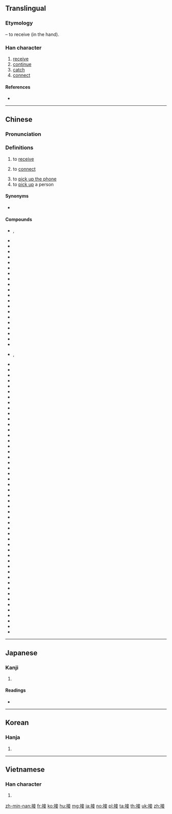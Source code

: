==Translingual==

===Etymology===
{{Han compound|手|alt1=扌|妾|c1=s|c2=p|ls=psc}} – to receive (in the hand).

===Han character===
{{Han char|rn=64|rad=手|as=08|sn=11|four=50044|canj=QYTV|ids=⿰扌妾}}

# [[receive]]
# [[continue]]
# [[catch]]
# [[connect]]

====References====
* {{Han ref|kx=0439.040|dkj=12280|dj=0789.040|hdz=31905.010|uh=63A5|ud=25509|bh=B1B5|bd=45493}}

----

==Chinese==
{{zh-forms}}

===Pronunciation===
{{zh-pron
|m=jiē
|ma=y
|c=zip3
|h=pfs=
|md=
|mn=
|w=
|mc=y
|oc=y
}}

===Definitions===
{{zh-hanzi}}

# to [[receive]]
#: {{zh-usex|接球|to catch a ball}}
# to [[connect]]
#: {{zh-usex|接口|(computing) interface}}
# to [[pick up the phone]]
# to [[pick up]] a person
#: {{zh-usex|我 現在 在 開車 去 接 你。|I'm driving over to pick you up right now.}}

====Synonyms====
* {{sense|to pick up the phone}} {{qualifier|Cantonese}} {{zh-l|聽}}

====Compounds====
* {{zh-l|接班}}, {{zh-l|接班兒}}
* {{zh-l|接班人}}
* {{zh-l|接茬儿}}
* {{zh-l|接產}}
* {{zh-l|接觸}}
* {{zh-l|接觸眼鏡}}
* {{zh-l|接待}}
* {{zh-l|接到}}
* {{zh-l|接敵}}
* {{zh-l|接地}}
* {{zh-l|接點}}
* {{zh-l|接二連三}}
* {{zh-l|接防}}
* {{zh-l|接風}}
* {{zh-l|接羔}}
* {{zh-l|接骨}}
* {{zh-l|接骨木}}
* {{zh-l|接管}}
* {{zh-l|接軌}}
* {{zh-l|接合}}
* {{zh-l|接活}}
* {{zh-l|接火}}, {{zh-l|接火兒}}
* {{zh-l|接濟}}
* {{zh-l|接駕}}
* {{zh-l|接見}}
* {{zh-l|接界}}
* {{zh-l|接近}}
* {{zh-l|接境}}
* {{zh-l|接客}}
* {{zh-l|接口}}
* {{zh-l|接力}}
* {{zh-l|接力棒}}
* {{zh-l|接力賽跑}}
* {{zh-l|接連}}
* {{zh-l|接鄰}}
* {{zh-l|接龍}}
* {{zh-l|接納}}
* {{zh-l|接盤}}
* {{zh-l|接氣}}
* {{zh-l|接洽}}
* {{zh-l|接腔}}
* {{zh-l|接親}}
* {{zh-l|接球}}
* {{zh-l|接任}}
* {{zh-l|接衫}}
* {{zh-l|接墒}}
* {{zh-l|接生}}
* {{zh-l|接事}}
* {{zh-l|接收}}
* {{zh-l|接手}}
* {{zh-l|接受}}
* {{zh-l|接穗}}
* {{zh-l|接榫}}
* {{zh-l|接談}}
* {{zh-l|接替}}
* {{zh-l|接通}}
* {{zh-l|接頭}}
* {{zh-l|接頭兒}}
* {{zh-l|接吻}}
* {{zh-l|接物}}
* {{zh-l|接線}}
* {{zh-l|接線員}}
* {{zh-l|接續}}
* {{zh-l|接引}}
* {{zh-l|接應}}
* {{zh-l|接遇}}
* {{zh-l|接援}}
* {{zh-l|接站}}
* {{zh-l|接著}}
* {{zh-l|接枝}}
* {{zh-l|接踵}}
* {{zh-l|接種}}

----

==Japanese==

===Kanji===
{{ja-kanji|grade=5|rs=手08}}

# {{defn|lang=ja|sort=手08}}

====Readings====
* {{ja-readings|goon=[[しょう]] (shō)|kanon=[[しょう]] (shō)|kanyoon=[[せつ]] (setsu)|kun=[[つぐ]] (tsugu), [[まじわる]] (majiwaru)}}

----

==Korean==

===Hanja===
{{ko-hanja|hangeul=접|eumhun=|rv=jeop|mr=chŏp|y=cep}}

# {{defn|lang=ko|sort=手08}}

----

==Vietnamese==

===Han character===
{{vi-hantu|[[tiếp]]|rs=手08}}

# {{defn|lang=vi|sort=手08}}

[[zh-min-nan:接]]
[[fr:接]]
[[ko:接]]
[[hu:接]]
[[mg:接]]
[[ja:接]]
[[no:接]]
[[pl:接]]
[[ta:接]]
[[th:接]]
[[uk:接]]
[[zh:接]]